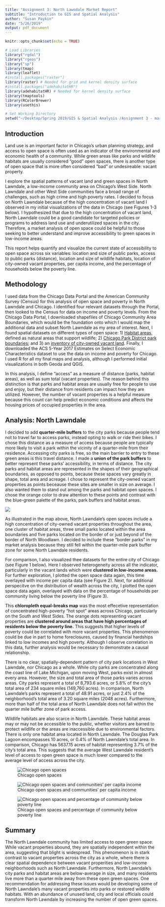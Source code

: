 ```yaml
---
title: "Assignment 3: North Lawndale Market Report"
subtitle: "Introduction to GIS and Spatial Analysis"
author: "Susan Paykin"
date: "5/26/2019"
output: pdf_document
---
```


```r

knitr::opts_chunk$set(echo = TRUE)

# Load Libraries
library("rgdal")
library("rgeos")
library("sp")
library(tmap)
library(leaflet)
#install.packages("raster")
library(raster) # Needed for grid and kernel density surface
#install.packages("adehabitatHR")
library(adehabitatHR) # Needed for kernel density surface
library(tmaptools)
library(RColorBrewer)
library(usethis)

# Set Working Directory
setwd("~/Desktop/Spring 2019/GIS & Spatial Analysis /Assignment 3 - market report")

```

## Introduction
Land use is an important factor in Chicago's urban planning strategy, and access to open space is often used as an indicator of the environmental and economic health of a community. While green areas like parks and wildlife habitats are usually considered "good" open spaces, there is another type of open space that is more often considered "bad" or undesireable: vacant property. 

I explore the spatial patterns of vacant land and green spaces in North Lawndale, a low-income community area on Chicago's West Side. North Lawndale and other West Side communities face a broad range of challenges, such as high crime and high poverty rates. I decided to focus on North Lawndale because of the high concentration of vacant land I observed in my initial visualizations of the data in Chicago (see Figures 1-3 below). I hypothesized that due to the high concentration of vacant land, North Lawndale could be a good candidate for targeted policies or programs to address land use and underutilized spaces in the city. Therefore, a market analysis of open space could be helpful to those seeking to better understand and improve accessibility to green spaces in low-income areas. 

This report helps quantify and visualize the current state of accessibility to open space across six variables: location and size of public parks, access to public parks (distance), location and size of wildlife habitats, location of city-owned vacant properties, per capita income, and the percentage of households below the poverty line. 

## Methodology
I used data from the Chicago Data Portal and the American Community Survey (Census) for this analysis of open space and poverty in North Lawndale and Chicago. I identified four relevant datasets through the Portal, then looked to the Census for data on income and poverty levels. From the Chicago Data Portal, I downloaded shapefiles of Chicago Community Area Boundaries, which would be the foundation onto which I would map the additional data and subset North Lawndale as my area of interest. Next, I found spatial datasets on different types of open space: 1) [Habitat areas](https://data.cityofchicago.org/Environment-Sustainable-Development/Open-Spaces-Habitats/7ah2-brjg), defined as natural areas that support wildlife; 2) [Chicago Park District park boundaries](https://data.cityofchicago.org/Parks-Recreation/Parks-Chicago-Park-District-Park-Boundaries-curren/ej32-qgdr); and 3) an [inventory of city-owned vacant land](https://data.cityofchicago.org/browse?q=City-Owned%20Land%20Inventory&sortBy=relevance). Finally, I downloaded the ACS 5-Year 2017 Estimates on Select Economic Characteristics dataset to use the data on income and poverty for Chicago.  I used R for all my final maps and analysis, although I performed initial visualizations in both Geoda and QGIS. 

In this analysis, I define "access" as a measure of distance (parks, habitat areas), as well as sum total (vacant properties). The reason behind this distinction is that parks and habitat areas are usually free for people to use and enjoy, but their distance from residents can impact how they are utilized. However, the number of vacant properties is a helpful measure because this count can help predict economic conditions and affects the housing prices of occupied properties in the area. 

## Analysis: North Lawndale

I decided to add **quarter-mile buffers** to the city parks because people tend not to travel far to access parks, instead opting to walk or ride their bikes. I chose this distance as a measure of access because people are typically more likely to visit a park within the vicinity of a quarter-mile from their residence. Accessing city parks is free, so the main barrier to entry to these green areas is this travel distance. I made a **union of the park buffers** to better represent these parks' accessibility, in terms of distance. The city parks and habitat areas are represented in the shapes of their geographical boundaries, as opposed to points, because these spaces vary greatly in shape, total area and acreage. I chose to represent the city-owned vacant properties as points beceause these sites are smaller in size on average. I also wanted them to stand out among the parks and habitat open spaces. I chose the orange color to draw attention to these points and contrast with the blue-green palette of the parks, park buffers and habitat areas.

![](Rplot05.png)

As illustrated in the map above, North Lawndale's open spaces include a high concentration of city-owned vacant properties throughout the area, one cluster of habitat areas, three small parks located within the area boundaries and five parks located on the border of or just beyond of the border of North Woodlawn. I decided to include these "border parks" in my market analysis because they still fell within the quarter-mile park buffer zone for some North Lawndale residents. 

For comparison, I also visualized thee datasets for the entire city of Chicago (see Figure 1 below). Here I observed heterogeneity across all the indicator, particularly in the vacant lands which were **clustered in low-income areas.** For further exploration, I plotted the open space data again, this time overlayed with income per capita data (see Figure 2). Next, for additional perspecitve on the distribution of wealth across the city, I plotted the open space data again, overlayed with data on the percentage of households per community living below the poverty line (Figure 3).

This **chloropleth equal-breaks map** was the most effecetive representation of concentrated high-poverty "hot spot" areas across Chicago, particularly on the South and West Sides. The orange dots representing vacant properties are **clustered around areas that have high percentages of residents below the poverty line.** This suggests that higher levels of poverty could be correlated with more vacant properties. This phenomenon could be due in part to home foreclosures, caused by financial hardships linked to low incomes and high poverty. Although I  observe correlation in this data, further analysis would be necessary to demonstrate a causal relationship.

There is no clear, spatially-dependent pattern of city park locations in West Lawndale, nor Chicago as a whole. While city parks are concentrated along the coast line of Lake Michigan, upon moving West, parks exist in almost every area. However, the size and total area of those parks varies across areas. City parks represent a total of 8,793.6 acres, or 5.8% of the city's total area of 234 square miles (149,760 acres). In comparison, North Lawndale's parks represent a total of 48.91 acres, or just 2.4% of the neighborhood's total area of 3.20 square miles (2048 acres). Furthermore, more than half of the total area of North Lawndale does not fall within the quarter mile buffer zone of park access.

Wildlife habitats are also scarce in North Lawndale. These habitat areas may or may not be accessible to the public, whether visitors are barred to protect wildlife or the areas are inaccessible due to environmental factors. There is only one habitat area located in North Lawndale. The Douglas Park Lagoon encompasses 10 acres, or 0.4% of North Lawndale's total area. In comparison, Chicago has 5637.15 acres of habitat representing 3.7% of the city's total area. This suggests that the average West Lawndale resident's level of access to open green space is much lower compared to the average level of access across the city.

![Chicago open spaces](Rplot09.png)

![Chicago open spaces and communities' per capita income](Rplot07.png)

![Chicago open spaces and percentage of community below poverty line](Rplot08.png)

## Summary
The North Lawndale community has limited access to open green space. While vacant properties abound, they are spatially independent within the area, suggesting that blight is widespread. This phenomenon is in stark contrast to vacant properties across the city as a whole, where there is clear spatial dependence between vacant properities and low-income neighborhoods such as North Lawndale. Furthermore, North Lawndale's city parks and habitat areas are below-average in size, and many residents live more than a quarter mile away from these open green spaces. One recommendation for addressing these issues would be developing some of North Lawndale's many vacant properties into parks or restored wildlife habitats. With an abundance of unused land, city and local officials could transform North Lawndale by increasing the number of open green spaces. 
